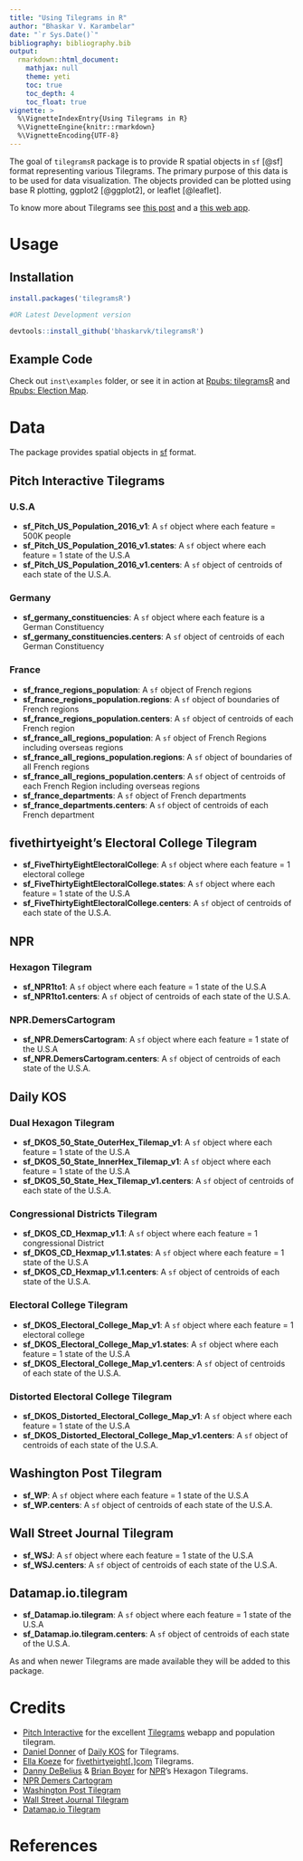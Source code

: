 ```yaml
---
title: "Using Tilegrams in R"
author: "Bhaskar V. Karambelar"
date: "`r Sys.Date()`"
bibliography: bibliography.bib
output:
  rmarkdown::html_document:
    mathjax: null
    theme: yeti
    toc: true
    toc_depth: 4
    toc_float: true
vignette: >
  %\VignetteIndexEntry{Using Tilegrams in R}
  %\VignetteEngine{knitr::rmarkdown}
  %\VignetteEncoding{UTF-8}
---
```


The goal of `tilegramsR` package is to provide R spatial objects in `sf` [@sf] format representing various Tilegrams. The primary purpose of this data is to be used for data visualization. The objects provided can be plotted using base R plotting, ggplot2 [@ggplot2], or leaflet [@leaflet].

To know more about Tilegrams see [this post](https://github.com/PitchInteractiveInc/tilegrams/blob/master/MANUAL.md) and a [this web app](https://pitchinteractiveinc.github.io/tilegrams/).

# Usage

## Installation

```r
install.packages('tilegramsR')

#OR Latest Development version

devtools::install_github('bhaskarvk/tilegramsR')
```

## Example Code

Check out `inst\examples` folder, or see it in action at [Rpubs: tilegramsR](http://rpubs.com/bhaskarvk/tilegramsR) and [Rpubs: Election Map](http://rpubs.com/bhaskarvk/electoral-Map-2016).


# Data

The package provides spatial objects in [sf](https://github.com/edzer/sfr) format.

## Pitch Interactive Tilegrams

### U.S.A

- **sf_Pitch_US_Population_2016_v1**: A `sf` object where each feature = 500K people
- **sf_Pitch_US_Population_2016_v1.states**: A `sf` object where each feature =  1 state of the U.S.A 
- **sf_Pitch_US_Population_2016_v1.centers**: A `sf` object of centroids of each state of the U.S.A.

### Germany

- **sf_germany_constituencies**: A `sf` object where each feature is a German Constituency
- **sf_germany_constituencies.centers**: A `sf` object of centroids of each German Constituency

### France

- **sf_france_regions_population**: A `sf` object of French regions
- **sf_france_regions_population.regions**: A `sf` object of boundaries of French regions
- **sf_france_regions_population.centers**: A `sf` object of centroids of each French region
- **sf_france_all_regions_population**: A `sf` object of French Regions including overseas regions
- **sf_france_all_regions_population.regions**: A `sf` object of boundaries of all French regions
- **sf_france_all_regions_population.centers**: A `sf` object of centroids of each French Region including overseas regions
- **sf_france_departments**: A `sf` object of French departments
- **sf_france_departments.centers**: A `sf` object of centroids of each French department

## fivethirtyeight's Electoral College Tilegram

- **sf_FiveThirtyEightElectoralCollege**: A `sf` object where each feature = 1 electoral college
- **sf_FiveThirtyEightElectoralCollege.states**: A `sf` object where each feature =  1 state of the U.S.A 
- **sf_FiveThirtyEightElectoralCollege.centers**: A `sf` object of centroids of each state of the U.S.A.

## NPR  

### Hexagon Tilegram

- **sf_NPR1to1**: A `sf` object where each feature =  1 state of the U.S.A
- **sf_NPR1to1.centers**: A `sf` object of centroids of each state of the U.S.A.

### NPR.DemersCartogram

- **sf_NPR.DemersCartogram**: A `sf` object where each feature =  1 state of the U.S.A
- **sf_NPR.DemersCartogram.centers**: A `sf` object of centroids of each state of the U.S.A.


## Daily KOS

### Dual Hexagon Tilegram

- **sf_DKOS_50_State_OuterHex_Tilemap_v1**: A `sf` object where each feature =  1 state of the U.S.A
- **sf_DKOS_50_State_InnerHex_Tilemap_v1**: A `sf` object where each feature =  1 state of the U.S.A
- **sf_DKOS_50_State_Hex_Tilemap_v1.centers**: A `sf` object of centroids of each state of the U.S.A.

### Congressional Districts Tilegram

- **sf_DKOS_CD_Hexmap_v1.1**: A `sf` object where each feature = 1 congressional District
- **sf_DKOS_CD_Hexmap_v1.1.states**: A `sf` object where each feature =  1 state of the U.S.A
- **sf_DKOS_CD_Hexmap_v1.1.centers**: A `sf` object of centroids of each state of the U.S.A.

### Electoral College Tilegram

- **sf_DKOS_Electoral_College_Map_v1**: A `sf` object where each feature = 1 electoral college
- **sf_DKOS_Electoral_College_Map_v1.states**: A `sf` object where each feature =  1 state of the U.S.A
- **sf_DKOS_Electoral_College_Map_v1.centers**: A `sf` object of centroids of each state of the U.S.A.

### Distorted Electoral College Tilegram

- **sf_DKOS_Distorted_Electoral_College_Map_v1**: A `sf` object where each feature =  1 state of the U.S.A
- **sf_DKOS_Distorted_Electoral_College_Map_v1.centers**: A `sf` object of centroids of each state of the U.S.A.

## Washington Post Tilegram

- **sf_WP**: A `sf` object where each feature =  1 state of the U.S.A
- **sf_WP.centers**: A `sf` object of centroids of each state of the U.S.A.

## Wall Street Journal Tilegram

- **sf_WSJ**: A `sf` object where each feature =  1 state of the U.S.A
- **sf_WSJ.centers**: A `sf` object of centroids of each state of the U.S.A.

## Datamap.io.tilegram

- **sf_Datamap.io.tilegram**: A `sf` object where each feature =  1 state of the U.S.A
- **sf_Datamap.io.tilegram.centers**: A `sf` object of centroids of each state of the U.S.A.

As and when newer Tilegrams are made available they will be added to this package.

# Credits

- [Pitch Interactive](https://twitter.com/pitchinc) for the excellent [Tilegrams](https://pitchinteractiveinc.github.io/tilegrams/) webapp and population tilegram.
- [Daniel Donner](https://twitter.com/donnermaps) of [Daily KOS](https://refinery.dailykosbeta.com/elections-maps) for Tilegrams.
- [Ella Koeze](https://twitter.com/ellawinthrop) for [fivethirtyeight[.]com](https://projects.fivethirtyeight.com/2016-election-forecast/) Tilegrams.
- [Danny DeBelius](https://twitter.com/dannydb) & [Brian Boyer](https://twitter.com/brianboyer) for [NPR](http://blog.apps.npr.org/2015/05/11/hex-tile-maps.html)'s Hexagon Tilegrams.
- [NPR Demers Cartogram](http://www.npr.org/2016/10/18/498406765/npr-battleground-map-hillary-clinton-is-winning-and-its-not-close)
- [Washington Post Tilegram](https://www.washingtonpost.com/graphics/politics/2016-election/50-state-poll/)
- [Wall Street Journal Tilegram](http://graphics.wsj.com/elections/2016/2016-electoral-college-map-predictions/)
- [Datamap.io Tilegram](https://elections.datamap.io/us/2016/09/23/electoral_college_forecast)

# References
